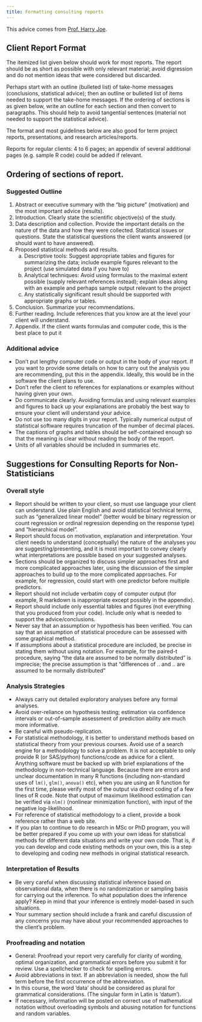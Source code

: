 ```yaml
---
title: Formatting consulting reports
---
```


::: {.callout-note}
This advice comes from [Prof. Harry Joe](https://www.stat.ubc.ca/users/harry-joe).
:::



## Client Report Format

The itemized list given below should work for most reports. The report should be as short as possible with only relevant material; avoid digression and do not mention ideas that were considered but discarded.

Perhaps start with an outline (bulleted list) of take-home messages (conclusions, statistical advice); then an outline or bulleted list of items needed to support the take-home messages. If the ordering of sections is as given below, write an outline for each section and then convert to paragraphs. This should help to avoid tangential sentences (material not needed to support the statistical advice).

The format and most guidelines below are also good for term project reports, presentations, and research articles/reports.

Reports for regular clients: 4 to 6 pages; an appendix of several additional pages (e.g. sample R code) could be added if relevant. 

## Ordering of sections of report.

### Suggested Outline

1. Abstract or executive summary with the "big picture" (motivation) and the most important advice (results).
1. Introduction. Clearly state the scientific objective(s) of the study.
1. Data description and collection. Provide the important details on the nature of the data and how they were collected.
Statistical issues or questions. State the statistical questions the client wants answered (or should want to have answered).
1. Proposed statistical methods and results. 
    a. Descriptive tools: Suggest appropriate tables and figures for summarizing the data; include example figures relevant to the project (use simulated data if you have to)
    b. Analytical techniques: Avoid using formulas to the maximal extent possible (supply relevant references instead); explain ideas along with an example and perhaps sample output relevant to the project
    c. Any statistically significant result should be supported with appropriate graphs or tables.
1. Conclusion. Summarize your recommendations.
1. Further reading. Include references that you know are at the level your client will understand.
1. Appendix. If the client wants formulas and computer code, this is the best place to put it


### Additional advice

* Don't put lengthy computer code or output in the body of your report. If you want to provide some details on how to carry out the analysis you are recommending, put this in the appendix. Ideally, this would be in the software the client plans to use.
* Don't refer the client to references for explanations or examples without having given your own.
* Do communicate clearly. Avoiding formulas and using relevant examples and figures to back up your explanations are probably the best way to ensure your client will understand your advice.
* Do not use too many digits in your report. Typically numerical output of statistical software requires truncation of the number of decimal places.
* The captions of graphs and tables should be self-contained enough so that the meaning is clear without reading the body of the report.
* Units of all variables should be included in summaries etc.


## Suggestions for Consulting Reports for Non-Statisticians


### Overall style

* Report should be written to your client, so must use language your client can understand. Use plain English and avoid statistical technical terms, such as "generalized linear model" (better would be binary regression or count regression or ordinal regression depending on the response type) and "hierarchical model".
* Report should focus on motivation, explanation and interpretation. Your client needs to understand (conceptually) the nature of the analyses you are suggesting/presenting, and it is most important to convey clearly what interpretations are possible based on your suggested analyses.
* Sections should be organized to discuss simpler approaches first and more complicated approaches later, using the discussion of the simpler approaches to build up to the more complicated approaches. For example, for regression, could start with one predictor before multiple predictors.
* Report should not include verbatim copy of computer output (for example, R markdown is inappropriate except possibly in the appendix).
* Report should include only essential tables and figures (not everything that you produced from your code). Include only what is needed to support the advice/conclusions.
* Never say that an assumption or hypothesis has been verified. You can say that an assumption of statistical procedure can be assessed with some graphical method.
* If assumptions about a statistical procedure are included, be precise in stating them without using notation. For example, for the paired-t procedure, saying "the data are assumed to be normally distributed" is imprecise; the precise assumption is that "differences of .. and .. are assumed to be normally distributed"

### Analysis Strategies

* Always carry out detailed exploratory analyses before any formal analyses.
* Avoid over-reliance on hypothesis testing; estimation via confidence intervals or out-of-sample assessment of prediction ability are much more informative.
* Be careful with pseudo-replication.
* For statistical methodology, it is better to understand methods based on statistical theory from your previous courses. Avoid use of a search engine for a methodology to solve a problem. It is not acceptable to only provide R (or SAS/python) functions/code as advice for a client. Anything software must be backed up with brief explanations of the methodology in non-technical language. Because there are errors and unclear documentation in many R functions (including non-standard uses of `lm()`, `glm()`, `anova()` etc), when you are using an R function for the first time, please verify most of the output via direct coding of a few lines of R code. Note that output of maximum likelihood estimation can be verified via `nlm()` (nonlinear minimization function), with input of the negative log-likelihood.
* For reference of statistical methodology to a client, provide a book reference rather than a web site.
* If you plan to continue to do research in MSc or PhD program, you will be better prepared if you come up with your own ideas for statistical methods for different data situations and write your own code. That is, if you can develop and code existing methods on your own, this is a step to developing and coding new methods in original statistical research.

### Interpretation of Results

* Be very careful when discussing statistical inference based on observational data, when there is no randomization or sampling basis for carrying out the inference. To what population does the inference apply? Keep in mind that your inference is entirely model-based in such situations.
* Your summary section should include a frank and careful discussion of any concerns you may have about your recommended approaches to the client's problem.


### Proofreading and notation

* General: Proofread your report very carefully for clarity of wording, optimal organization, and grammatical errors before you submit it for review. Use a spellchecker to check for spelling errors.
* Avoid abbreviations in text. If an abbreviation is needed, show the full term before the first occurrence of the abbreviation.
* In this course, the word 'data' should be considered as plural for grammatical considerations. (The singular form in Latin is 'datum').
* If necessary, information will be posted on correct use of mathematical notation without overloading symbols and abusing notation for functions and random variables.
